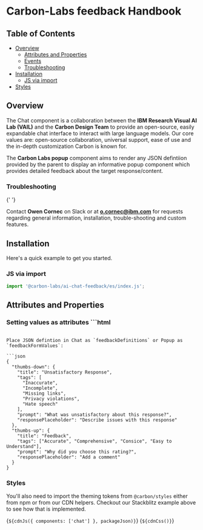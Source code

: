 
<Meta of={feedbackElementStories} />

# Carbon-Labs feedback Handbook

## Table of Contents

- [Overview](#overview)
  - [Attributes and Properties](#attributes-and-properties)
  - [Events](#events)
  - [Troubleshooting](#troubleshooting)
- [Installation](#installation)
  - [JS via import](#js-via-import)
- [Styles](#styles)

## Overview

<a id="overview"></a>

The Chat component is a collaboration between the **IBM Research Visual AI Lab
(VAIL)** and the **Carbon Design Team** to provide an open-source, easily
expandable chat interface to interact with large language models. Our core
values are: open-source collaboration, universal support, ease of use and the
in-depth customization Carbon is known for.

The **Carbon Labs popup** component aims to render any JSON defintiion provided
by the parent to display an informative popup component which provides detailed
feedback about the target response/content.

### Troubleshooting

<a id="troubleshooting"></a>{' '}

Contact **Owen Cornec** on Slack or at **o.cornec@ibm.com** for requests
regarding general information, installation, trouble-shooting and custom
features.

## Installation

<a id="installation"></a>

Here's a quick example to get you started.

### JS via import

<a id="js-via-import"></a>

```javascript
import '@carbon-labs/ai-chat-feedback/es/index.js';
```

## Attributes and Properties

<a id="attributes-and-properties"></a>
### Setting values as attributes ```html
<clabs-chat-feedback
  prompt-title="Custom title"
  text-area-placeholder="Custom placeholder"
  popup-title="Custom title"
  tag-list="['choice A','choice B', 'choice C']"
  disclaimer="Place your own legal disclaimer here"></clabs-chat-feedback>
``` ### Setting values with a JSON definition

Place JSON defintion in Chat as `feedbackDefinitions` or Popup as
`feedbackFormValues`:

```json
{
  "thumbs-down": {
    "title": "Unsatisfactory Response",
    "tags": [
      "Inaccurate",
      "Incomplete",
      "Missing links",
      "Privacy violations",
      "Hate speech"
    ],
    "prompt": "What was unsatisfactory about this response?",
    "responsePlaceholder": "Describe issues with this response"
  },
  "thumbs-up": {
    "title": "Feedback",
    "tags": ["Accurate", "Comprehensive", "Consice", "Easy to Understand"],
    "prompt": "Why did you choose this rating?",
    "responsePlaceholder": "Add a comment"
  }
}
```

### Styles

You'll also need to import the theming tokens from `@carbon/styles` either from
npm or from our CDN helpers. Checkout our Stackblitz example above to see how
that is implemented.

<Markdown>{`${cdnJs({ components: ['chat'] }, packageJson)}`}</Markdown>
<Markdown>{`${cdnCss()}`}</Markdown>
